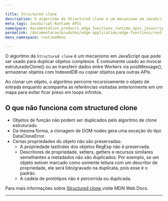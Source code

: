 ```yaml
---

title: Structured clone
description: O algoritmo de Structured clone é um mecanismo em JavaScript que pode ser usado para duplicar objetos complexos. É comumente usado ao invocar estruturadoClone() ou ao transferir dados entre Workers via postMessage(), armazenar objetos com IndexedDB ou copiar objetos para outras APIs.
meta_tags: JavaScript Runtime APIs
namespace: documentation_products_edge_functions_runtime_apis_javascript_structured_clone
permalink: /documentacao/produtos/edge-application/edge-functions/runtime-apis/javascript/structured-clone/
menu_namespace: runtimeMenu

---
```


O algoritmo de `Structured clone` é um mecanismo em JavaScript que pode ser usado para duplicar objetos complexos. É comumente usado ao invocar estruturadoClone() ou ao transferir dados entre Workers via postMessage(), armazenar objetos com IndexedDB ou copiar objetos para outras APIs.

Ao clonar um objeto, o algoritmo percorre recursivamente o objeto de entrada enquanto acompanha as referências visitadas anteriormente em um mapa para evitar ficar preso em loops infinitos.

## O que não funciona com structured clone

- Objetos de função não podem ser duplicados pelo algoritmo de clone estruturado.
- Da mesma forma, a clonagem de DOM nodes gera uma exceção do tipo DataCloneError.
- Certas propriedades do objeto não são preservadas:
  - A propriedade lastIndex dos objetos RegExp não é preservada.
  - Descritores de propriedade, setters, getters e recursos similares semelhantes a metadados não são duplicados. Por exemplo, se um objeto estiver marcado como somente leitura com um descritor de propriedade, ele será lido/gravado na duplicata, pois esse é o padrão.
  - A cadeia de protótipos não é percorrida ou duplicada.

Para mais informações sobre [Structured clone ](https://developer.mozilla.org/en-US/docs/Web/API/Web_Workers_API/Structured_clone_algorithm) visite MDN Web Docs.





---

